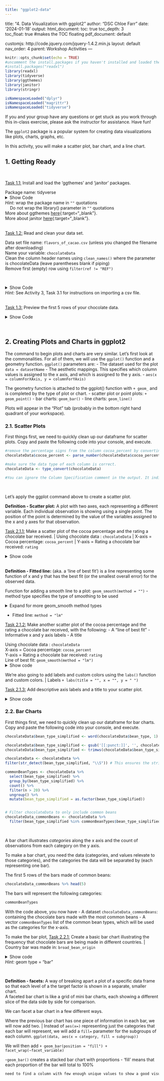 ```yaml
---
title: "ggplot2-data"
---
```

title: "4. Data Visualization with ggplot2"
author: "DSC Chloe Farr"
date: '2024-01-18'
output:
  html_document:
    toc: true
    toc_depth: 3  
    toc_float: true  #makes the TOC floating
  pdf_document: default

customjs: http://code.jquery.com/jquery-1.4.2.min.js
layout: default
nav_order: 4
parent: Workshop Activities
---

```r
knitr::opts_chunk$set(echo = TRUE)
#uncomment the install.packages if you haven't installed and loaded the 'readxl' package
#install.packages("readxl")
library(readxl)
library(tidyverse)
library(ggthemes)
library(janitor)
library(stringr)
```

```r
isNamespaceLoaded("dplyr")
isNamespaceLoaded("magrittr")
isNamespaceLoaded("tidyverse")
```
If you and your group have any questions or get stuck as you work through this in-class exercise, please ask the instructor for assistance. Have fun!

The `ggplot2` package is a popular system for creating data visualizations like plots, charts, graphs, etc.

In this activity, you will make a scatter plot, bar chart, and a line chart. 

## 1. Getting Ready

<br>

[Task 1.1:]{.underline} Install and load the 'ggthemes' and 'janitor' packages.

| Package name: tidyverse

<details>
<summary>Show Code</summary>
```r
install.packages("ggthemes") #then, as always, type 'enter' or 'return' to submit the command for execution
install.packages("janitor")
library(ggthemes) #Do not wrap library() parameter string in quotes
library(janitor)
```
</details>
| *Hint:* wrap the package name in `""` quotations
|     Do not wrap the library() parameter in `""` quotations

| More about ggthemes [here](https://exts.ggplot2.tidyverse.org/ggthemes.html){:target="\_blank"}.
| More about janitor [here](https://www.rdocumentation.org/packages/janitor/versions/2.2.0){:target="\_blank"}.

<br>
[Task 1.2:]{.underline} Read and clean your data set.

| Data set file name: `flavors_of_cacao.csv` (unless you changed the filename after downloading)
| Name your variable: `chocolateData`
| Clean the column header names using `clean_names()` where the parameter is chocolateData (leave parentheses blank if piping)
| Remove first (empty) row using `filter(ref != "REF")`
<br>

<details>

<summary>Show Code</summary>
```r
#if your file cannot be found, enter `getwd()` into your console and it will tell you the file path you should most likely use. If you cannot find the file, use Option a.
chocolateData <- read_csv("Desktop/flavors_of_cacao.csv") %>%
  clean_names() %>% #Clean the column header names
  filter(ref != "REF")

#If you get a column specification error, add `, show_col_types = FALSE` as to a parameter read_csv()
#e.g. chocolateData <- read_csv("Desktop/flavors_of_cacao.csv", show_col_types = FALSE)
```

```r
chocolateData <- read_csv("~/Documents/GitHub/dsc-r-workshop/flavors_of_cacao.csv")%>%
  clean_names() %>% #Clean the column header names
  filter(ref != "REF")

#If you get a column specification error, add `, show_col_types = FALSE` as to a parameter read_csv()
#e.g. chocolateData <- read_csv("~/Documents/GitHub/dsc-r-workshop/flavors_of_cacao.csv", show_col_types = FALSE)
```
</details>
| *Hint:* See Activity 3, Task 3.1 for instructions on importing a csv file.

<br>
[Task 1.3:]{.underline} Preview the first 5 rows of your chocolate data.

<details>
<summary>Show Code</summary>
```r
#preview first 5 lines of chocolateData
chocolateData %>% head(5)
```
</details>
<br>


## 2. Creating Plots and Charts in ggplot2

The command to begin plots and charts are very similar. Let's first look at the commonalities.
For all of them, we will use the `ggplot()` function and a geometry function.
`ggplot()` parameters are:
- The dataset used for the plot `data = datasetName`
- The aesthetic mappings. This specifies which column values is assigned to the x axis, and which is assigned to the y axis.
  - `aes(x = columnForXAxis, y = columnForYAxis)`

The geometry function is attached to the ggplot() function with ` + geom_` and is completed by the type of plot or chart.
  - scatter plot or point plots: ` + geom_point()`
  - bar charts: `geom_bar()`
  - line charts: `geom_line()`
  
Plots will appear in the "Plot" tab (probably in the bottom right hand quadrant of your workspace).

### 2.1. Scatter Plots
First things first, we need to quickly clean up our dataframe for scatter plots. Copy and paste the following code into your console, and execute.
<br>
```r
#remove the percentage signs from the column cocoa_percent by converting the values to numbers
chocolateData$cocoa_percent <- parse_number(chocolateData$cocoa_percent)

#make sure the data type of each column is correct.
chocolateData <- type_convert(chocolateData)

#You can ignore the Column Specification comment in the output. It indicates the column specification, which describes the data types of various columns after conversion, and shows that several columns have been confirmed as character columns.
```
<br>

Let's apply the ggplot command above to create a scatter plot. 
<br>

**Definition - Scatter plot:** A plot with two axes, each representing a different variable. Each individual observation is showing using a single point. The position of the point is determined by the value of the variables assigned to the x and y axes for that observation.

[Task 2.1.1:]{.underline} Make a scatter plot of the cocoa percentage and the rating a chocolate bar received.
| Using chocolate data : `chocolateData`
| X-axis = Cocoa percentage: `cocoa_percent`
| Y-axis = Rating a chocolate bar received: `rating`

<details><summary>Show code</summary>
```r
ggplot(data = chocolateData, aes(x = cocoa_percent, y = rating)) +
    geom_point() # then add a layer of points
```
</details>

<br>
**Definition - Fitted line:** (aka. a 'line of best fit')  is a line representing some function of x and y that has the best fit (or the smallest overall error) for the observed data.
<br>

Function for adding a smooth line to a plot: `geom_smooth(method = "")`
  - method type specifies the type of smoothing to be used
  
<details><summary>Expand for more geom_smooth method types</summary>
*Linear Model ("lm"):* fits a linear regression model, suitable for linear relationships.

*Locally Estimated Scatterplot Smoothing ("loess" or "lowess")*: creates a smooth line through the plot by fitting simple models in a localized manner, which can handle non-linear relationships well. Ideal for smaller datasets

*Generalized Additive Models ("gam"):* model complex, nonlinear trends in data.Ideal for larger datasets.

*Moving Average ("ma"):* smooths data by creating an average of different subsets of the full dataset. It's useful for highlighting trends in noisy data.

*Splines ("splines"):* provide a way to smoothly interpolate between fixed points, creating a piecewise polynomial function. They are useful for fitting complex, flexible models to data.

*Robust Linear Model ("rlm"):* Similar to linear models but less sensitive to outliers. It's useful when your data contains outliers that might skew the results of a standard linear model.
</details
<br> 

- Fitted line: `method = "lm"`
<br>

[Task 2.1.2:]{.underline} Make another scatter plot of the cocoa percentage and the rating a chocolate bar received, with the following:
- A "line of best fit"
- Informative x and y axis labels
- A title

| Using chocolate data : `chocolateData`
| X-axis = Cocoa percentage: `cocoa_percent`
| Y-axis = Rating a chocolate bar received: `rating`
| Line of best fit: `geom_smooth(method = "lm")`

<details><summary>Show code</summary>
```r
ggplot(data = chocolateData, aes(x = cocoa_percent, y = rating)) +
  geom_point() + # then add a layer of points
  geom_smooth(method = "lm")
```
</details>


We're also going to add labels and custom colors using the `labs()` function and custom colors.
| Labels `+ labs(title = "", x = "", y = " ")`

[Task 2.1.3:]{.underline} Add descriptive axis labels and a title to your scatter plot.

<details><summary>Show code</summary>
```r
#you can use the following labels or make your own.
ggplot(data = chocolateData, aes(x = cocoa_percent, y = rating)) +
  geom_point() + # then add a layer of points
  geom_smooth(method = "lm") + 
  labs(title = "Rating of Chocolate Bar by Cocoa Percentage", x = "Chocolate Bar Rating", y = "Cocoa Percentage")
```
</details>

### 2.2. Bar Charts
First things first, we need to quickly clean up our dataframe for bar charts. Copy and paste the following code into your console, and execute.
<br>
```r

chocolateData$bean_type_simplified <- word(chocolateData$bean_type, 1)

chocolateData$bean_type_simplified <- gsub('[[:punct:]]', '', chocolateData$bean_type_simplified)
chocolateData$bean_type_simplified <- trimws(chocolateData$bean_type_simplified)

chocolateData <- chocolateData %>%
filter(str_detect(bean_type_simplified, "\\S")) # This ensures the string contains at least one non-whitespace character

commonBeanTypes <- chocolateData %>%
  select(bean_type_simplified) %>%
  group_by(bean_type_simplified) %>%
  count() %>%
  filter(n > 20) %>%
  ungroup() %>%
  mutate(bean_type_simplified = as.factor(bean_type_simplified))


# Filter chocolateData to only include common beans
chocolateData_commonBeans <- chocolateData %>%
  filter(bean_type_simplified %in% commonBeanTypes$bean_type_simplified)
```
<br>

A bar chart illustrates *categories* along the x axis and the count of observations from each category on the y axis.

To make a bar chart, you need the data (categories, and values relevate to those categories), and the categories the data will be separated by (each representing one bar).

The first 5 rows of the bars made of common beans:
```r
chocolateData_commonBeans %>% head(5)
```

The bars will represent the following categories:
```r
commonBeanTypes
```

With the code above, you now have 
- A dataset `chocolateData_commonBeans`: containing the chocolate bars made with the most common beans
- A vector `commonBeanTypes` list of the common bean types, which will be used as the categories for the x-axis.


To make the bar plot, 
[Task 2.2.1:]{.underline} Create a basic bar chart illustrating the frequency that chocolate bars are being made in different countries.
| Country bar was made in: `broad_bean_origin`

<details><summary>Show code</summary>
```r
ggplot(chocolateData_commonBeans, aes(x = chocolateData_commonBeans$bean_type_simplified)) + geom_bar()
```
</details>
| *Hint:* geom type = "bar"

<br>

**Definition - facets:** A way of breaking apart a plot of a specific data frame so that each level of a the target factor is shown in a separate, smaller chart.
<br>
A faceted bar chart is like a grid of mini bar charts, each showing a different slice of the data side by side for comparison. 

We can facet a bar chart in a few different ways. 


Where the previous bar chart has one piece of information in each bar, we will now add two. 
| Instead of `aes(x=)` representing just the categories that each bar will represent, we will add a `fill=` parameter for the subgroups of each column. 
`ggplot(data, aes(x = category, fill = subgroup))`

We will then add 
`+ geom_bar(position = "fill") + facet_wrap(~facet_variable)`

-`geom_bar()` creates a stacked bar chart with proportions
  - 'fill' means that each proportion of the bar will total to 100%
  
```r
need to find a column with few enough unique values to show a good visual
```
